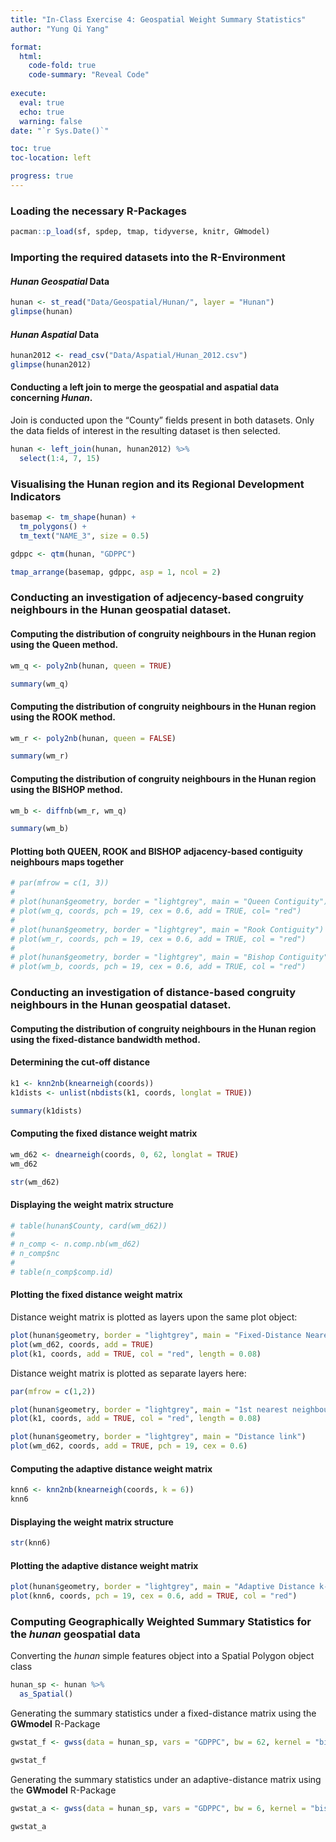```yaml
---
title: "In-Class Exercise 4: Geospatial Weight Summary Statistics"
author: "Yung Qi Yang"

format: 
  html:
    code-fold: true
    code-summary: "Reveal Code"
    
execute: 
  eval: true
  echo: true
  warning: false
date: "`r Sys.Date()`"

toc: true
toc-location: left

progress: true
---
```


### Loading the necessary R-Packages

```r

pacman::p_load(sf, spdep, tmap, tidyverse, knitr, GWmodel)

```

### Importing the required datasets into the R-Environment

#### *Hunan* ***Geospatial*** Data

```r

hunan <- st_read("Data/Geospatial/Hunan/", layer = "Hunan")
glimpse(hunan)

```

#### *Hunan* ***Aspatial*** Data

```r

hunan2012 <- read_csv("Data/Aspatial/Hunan_2012.csv")
glimpse(hunan2012)

```

#### Conducting a left join to merge the geospatial and aspatial data concerning *Hunan*.

Join is conducted upon the "County" fields present in both datasets. Only the data fields of interest in the resulting dataset is then selected.

```r

hunan <- left_join(hunan, hunan2012) %>% 
  select(1:4, 7, 15)

```

### Visualising the Hunan region and its Regional Development Indicators

```r

basemap <- tm_shape(hunan) +
  tm_polygons() +
  tm_text("NAME_3", size = 0.5)

gdppc <- qtm(hunan, "GDPPC")

tmap_arrange(basemap, gdppc, asp = 1, ncol = 2)

```

### Conducting an investigation of adjecency-based congruity neighbours in the **Hunan** geospatial dataset.

#### Computing the distribution of congruity neighbours in the Hunan region using the **Queen** method.

```r

wm_q <- poly2nb(hunan, queen = TRUE)

summary(wm_q)

```

#### Computing the distribution of congruity neighbours in the Hunan region using the **ROOK** method.

```r

wm_r <- poly2nb(hunan, queen = FALSE)

summary(wm_r)

```

#### Computing the distribution of congruity neighbours in the Hunan region using the **BISHOP** method.

```r

wm_b <- diffnb(wm_r, wm_q)

summary(wm_b)

```

#### Plotting both **QUEEN**, **ROOK** and **BISHOP** adjacency-based contiguity neighbours maps together

```r

# par(mfrow = c(1, 3))
# 
# plot(hunan$geometry, border = "lightgrey", main = "Queen Contiguity")
# plot(wm_q, coords, pch = 19, cex = 0.6, add = TRUE, col= "red")
# 
# plot(hunan$geometry, border = "lightgrey", main = "Rook Contiguity")
# plot(wm_r, coords, pch = 19, cex = 0.6, add = TRUE, col = "red")
# 
# plot(hunan$geometry, border = "lightgrey", main = "Bishop Contiguity")
# plot(wm_b, coords, pch = 19, cex = 0.6, add = TRUE, col = "red")

```

### Conducting an investigation of distance-based congruity neighbours in the **Hunan** geospatial dataset.

#### Computing the distribution of congruity neighbours in the Hunan region using the fixed-distance bandwidth method.

#### Determining the cut-off distance

```r

k1 <- knn2nb(knearneigh(coords))
k1dists <- unlist(nbdists(k1, coords, longlat = TRUE))

summary(k1dists)

```

#### Computing the fixed distance weight matrix

```r

wm_d62 <- dnearneigh(coords, 0, 62, longlat = TRUE)
wm_d62

str(wm_d62)

```

#### Displaying the weight matrix structure

```r

# table(hunan$County, card(wm_d62))
# 
# n_comp <- n.comp.nb(wm_d62)
# n_comp$nc
# 
# table(n_comp$comp.id)

```

#### Plotting the fixed distance weight matrix

Distance weight matrix is plotted as layers upon the same plot object:

```r

plot(hunan$geometry, border = "lightgrey", main = "Fixed-Distance Nearest Neighbour within 62km")
plot(wm_d62, coords, add = TRUE)
plot(k1, coords, add = TRUE, col = "red", length = 0.08)

```

Distance weight matrix is plotted as separate layers here:

```r

par(mfrow = c(1,2))

plot(hunan$geometry, border = "lightgrey", main = "1st nearest neighbours")
plot(k1, coords, add = TRUE, col = "red", length = 0.08)

plot(hunan$geometry, border = "lightgrey", main = "Distance link")
plot(wm_d62, coords, add = TRUE, pch = 19, cex = 0.6)

```

#### Computing the adaptive distance weight matrix

```r

knn6 <- knn2nb(knearneigh(coords, k = 6))
knn6

```

#### Displaying the weight matrix structure

```r

str(knn6)

```

#### Plotting the adaptive distance weight matrix

```r

plot(hunan$geometry, border = "lightgrey", main = "Adaptive Distance k-Nearest Neighbours (k = 6)")
plot(knn6, coords, pch = 19, cex = 0.6, add = TRUE, col = "red")

```

### Computing Geographically Weighted Summary Statistics for the *hunan* geospatial data

Converting the *hunan* simple features object into a Spatial Polygon object class

```r

hunan_sp <- hunan %>% 
  as_Spatial()

```

Generating the summary statistics under a fixed-distance matrix using the **GWmodel** R-Package

```r

gwstat_f <- gwss(data = hunan_sp, vars = "GDPPC", bw = 62, kernel = "bisquare", adaptive = FALSE, longlat = TRUE)

gwstat_f

```

Generating the summary statistics under an adaptive-distance matrix using the **GWmodel** R-Package

```r

gwstat_a <- gwss(data = hunan_sp, vars = "GDPPC", bw = 6, kernel = "bisquare", adaptive = TRUE, longlat = TRUE)

gwstat_a

```
